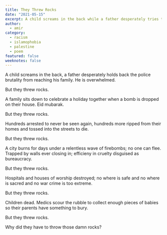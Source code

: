 ```yaml
---
title: They Threw Rocks
date: "2021-05-15"
excerpt: A child screams in the back while a father desperately tries to prevent the police from brutalizing his family. But they threw rocks.
author:
  - amir
category:
  - racism
  - islamophobia
  - palestine
  - poem
featured: false
weeknotes: false
---
```


A child screams in the back, a father desperately holds back the police brutality from reaching his family. He is overwhelmed.

But they threw rocks.

A family sits down to celebrate a holiday together when a bomb is dropped on their house. Eid mubarak.

But they threw rocks.

Hundreds arrested to never be seen again, hundreds more ripped from their homes and tossed into the streets to die.

But they threw rocks.

A city burns for days under a relentless wave of firebombs; no one can flee. Trapped by walls ever closing in; efficieny in cruelty disguised as bureaucracy.

But they threw rocks.

Hospitals and houses of worship destroyed; no where is safe and no where is sacred and no war crime is too extreme.

But they threw rocks.

Children dead. Medics scour the rubble to collect enough pieces of babies so their parents have something to bury.

But they threw rocks.

Why did they have to throw those damn rocks?
